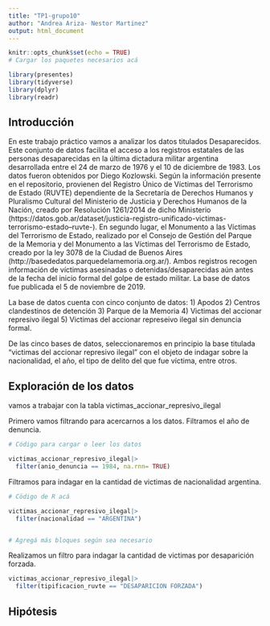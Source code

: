 ```yaml
---
title: "TP1-grupo10"
author: "Andrea Ariza- Nestor Martinez"
output: html_document
---
```



```r
knitr::opts_chunk$set(echo = TRUE)
# Cargar los paquetes necesarios acá

library(presentes)
library(tidyverse)
library(dplyr)
library(readr)

```


## Introducción

En este trabajo práctico vamos a analizar los datos titulados Desaparecidos. Este conjunto de datos facilita el acceso a los registros estatales de las personas desaparecidas en la última dictadura militar argentina desarrollada entre el 24 de marzo de 1976 y el 10 de diciembre de 1983. 
Los datos fueron obtenidos por Diego Kozlowski. Según la información presente en el repositorio, provienen del Registro Único de Víctimas del Terrorismo de Estado (RUVTE) dependiente de la Secretaría de Derechos Humanos y Pluralismo Cultural del Ministerio de Justicia y Derechos Humanos de la Nación, creado por Resolución 1261/2014 de dicho Ministerio (https://datos.gob.ar/dataset/justicia-registro-unificado-victimas-terrorismo-estado--ruvte-). En segundo lugar, el Monumento a las Víctimas del Terrorismo de Estado, realizado por el Consejo de Gestión del Parque de la Memoria y del Monumento a las Víctimas del Terrorismo de Estado, creado por la ley 3078 de la Ciudad de Buenos Aires (http://basededatos.parquedelamemoria.org.ar/). Ambos registros recogen información de víctimas asesinadas o detenidas/desaparecidas aún antes de la fecha del inicio formal del golpe de estado militar.
La base de datos fue publicada el 5 de noviembre de 2019.

La base de datos cuenta con cinco conjunto de datos:
1) Apodos
2) Centros clandestinos de detención
3) Parque de la Memoria
4) Victimas del accionar represivo ilegal
5) Victimas del accionar represeivo ilegal sin denuncia formal. 

De las cinco bases de datos, seleccionaremos en principio la base titulada "victimas del accionar represivo ilegal" con el objeto de indagar sobre la nacionalidad, el año, el tipo de delito del que fue víctima, entre otros. 

## Exploración de los datos

vamos a trabajar con la tabla victimas_accionar_represivo_ilegal

Primero vamos filtrando para acercarnos a los datos. 
Filtramos el año de denuncia. 

```r
# Código para cargar o leer los datos

victimas_accionar_represivo_ilegal|>
  filter(anio_denuncia == 1984, na.rnn= TRUE)


```

Filtramos para indagar en la cantidad de victimas de nacionalidad argentina. 

```r
# Cödigo de R acá 

victimas_accionar_represivo_ilegal|>
  filter(nacionalidad == "ARGENTINA")


# Agregá más bloques según sea necesario
```


Realizamos un filtro para indagar la cantidad de victimas por desaparición forzada.

```r
victimas_accionar_represivo_ilegal|>
  filter(tipificacion_ruvte == "DESAPARICION FORZADA")
```


## Hipótesis


